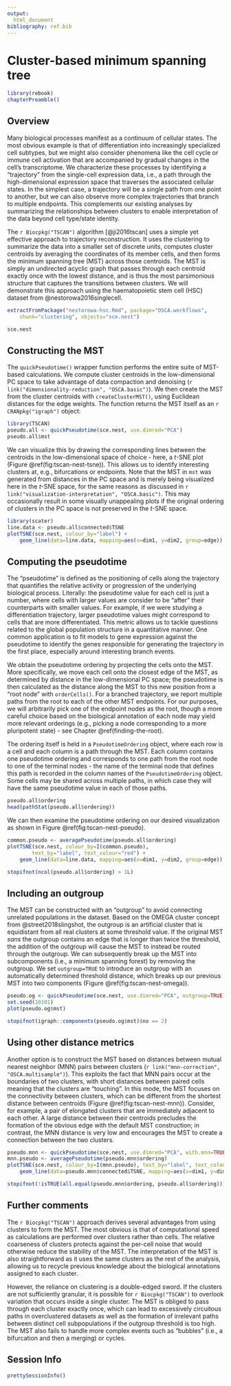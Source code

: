 ```yaml
---
output:
  html_document
bibliography: ref.bib
---
```


# Cluster-based minimum spanning tree

```r
library(rebook)
chapterPreamble()
```

## Overview

Many biological processes manifest as a continuum of cellular states.
The most obvious example is that of differentiation into increasingly specialized cell subtypes, but we might also consider phenomena like the cell cycle or immune cell activation that are accompanied by gradual changes in the cell's transcriptome.
We characterize these processes by identifying a "trajectory" from the single-cell expression data, i.e., a path through the high-dimensional expression space that traverses the associated cellular states.
In the simplest case, a trajectory will be a single path from one point to another, but we can also observe more complex trajectories that branch to multiple endpoints.
This complements our existing analyses by summarizing the relationships between clusters to enable interpretation of the data beyond cell type/state identity.

The `r Biocpkg("TSCAN")` algorithm [@ji2016tscan] uses a simple yet effective approach to trajectory reconstruction.
It uses the clustering to summarize the data into a smaller set of discrete units, computes cluster centroids by averaging the coordinates of its member cells, and then forms the minimum spanning tree (MST) across those centroids.
The MST is simply an undirected acyclic graph that passes through each centroid exactly once with the lowest distance, and is thus the most parsimonious structure that captures the transitions between clusters.
We will demonstrate this approach using the haematopoietic stem cell (HSC) dataset from @nestorowa2016singlecell.

```r
extractFromPackage("nestorowa-hsc.Rmd", package="OSCA.workflows",
    chunk="clustering", objects="sce.nest")
```

```r
sce.nest
```

## Constructing the MST

The `quickPseudotime()` wrapper function performs the entire suite of MST-based calculations.
We compute cluster centroids in the low-dimensional PC space to take advantage of data compaction and denoising (`r link("dimensionality-reduction", "OSCA.basic")`).
We then create the MST from the cluster centroids with `createClusterMST()`, using Euclidean distances for the edge weights. 
The function returns the MST itself as an `r CRANpkg("igraph")` object:

```r
library(TSCAN)
pseudo.all <- quickPseudotime(sce.nest, use.dimred="PCA")
pseudo.all$mst
```

We can visualize this by drawing the corresponding lines between the centroids in the low-dimensional space of choice - here, a $t$-SNE plot (Figure \@ref(fig:tscan-nest-tsne)).
This allows us to identify interesting clusters at, e.g., bifurcations or endpoints.
Note that the MST in `mst` was generated from distances in the PC space and is merely being visualized here in the $t$-SNE space,
for the same reasons as discussed in `r link("visualization-interpretation", "OSCA.basic")`.
This may occasionally result in some visually unappealing plots if the original ordering of clusters in the PC space is not preserved in the $t$-SNE space.

```r
library(scater)
line.data <- pseudo.all$connected$TSNE
plotTSNE(sce.nest, colour_by="label") + 
    geom_line(data=line.data, mapping=aes(x=dim1, y=dim2, group=edge))
```

## Computing the pseudotime

The "pseudotime" is defined as the positioning of cells along the trajectory that quantifies the relative activity or progression of the underlying biological process.
Literally: the pseudotime value for each cell is just a number, where cells with larger values are consider to be "after" their counterparts with smaller values.
For example, if we were studying a differentiation trajectory, larger pseudotime values might correspond to cells that are more differentiated.
This metric allows us to tackle questions related to the global population structure in a quantitative manner.
One common application is to fit models to gene expression against the pseudotime to identify the genes responsible for generating the trajectory in the first place, especially around interesting branch events.

We obtain the pseudotime ordering by projecting the cells onto the MST. 
More specifically, we move each cell onto the closest edge of the MST, as determined by distance in the low-dimensional PC space;
the pseudotime is then calculated as the distance along the MST to this new position from a "root node" with `orderCells()`.
For a branched trajectory, we report multiple paths from the root to each of the other MST endpoints.
For our purposes, we will arbitrarily pick one of the endpoint nodes as the root,
though a more careful choice based on the biological annotation of each node may yield more relevant orderings
(e.g., picking a node corresponding to a more pluripotent state) - see Chapter \@ref(finding-the-root).

The ordering itself is held in a `PseudotimeOrdering` object, where each row is a cell and each column is a path through the MST.
Each column contains one pseudotime ordering and corresponds to one path from the root node to one of the terminal nodes - 
the name of the terminal node that defines this path is recorded in the column names of the `PseudotimeOrdering` object.
Some cells may be shared across multiple paths, in which case they will have the same pseudotime value in each of those paths.

```r
pseudo.all$ordering
head(pathStat(pseudo.all$ordering))
```

We can then examine the pseudotime ordering on our desired visualization as shown in Figure \@ref(fig:tscan-nest-pseudo).

```r
common.pseudo <- averagePseudotime(pseudo.all$ordering)
plotTSNE(sce.nest, colour_by=I(common.pseudo), 
        text_by="label", text_colour="red") +
    geom_line(data=line.data, mapping=aes(x=dim1, y=dim2, group=edge))
```

```r
stopifnot(ncol(pseudo.all$ordering) > 1L)
```

## Including an outgroup

The MST can be constructed with an "outgroup" to avoid connecting unrelated populations in the dataset.
Based on the OMEGA cluster concept from @street2018slingshot,
the outgroup is an artificial cluster that is equidistant from all real clusters at some threshold value.
If the original MST _sans_ the outgroup contains an edge that is longer than twice the threshold,
the addition of the outgroup will cause the MST to instead be routed through the outgroup.
We can subsequently break up the MST into subcomponents (i.e., a minimum spanning forest) by removing the outgroup.
We set `outgroup=TRUE` to introduce an outgroup with an automatically determined threshold distance,
which breaks up our previous MST into two components (Figure \@ref(fig:tscan-nest-omega)).

```r
pseudo.og <- quickPseudotime(sce.nest, use.dimred="PCA", outgroup=TRUE)
set.seed(10101)
plot(pseudo.og$mst)
```

```r
stopifnot(igraph::components(pseudo.og$mst)$no == 2)
```

## Using other distance metrics 

Another option is to construct the MST based on distances between mutual nearest neighbor (MNN) pairs between clusters (`r link("mnn-correction", "OSCA.multisample")`).
This exploits the fact that MNN pairs occur at the boundaries of two clusters, with short distances between paired cells meaning that the clusters are "touching".
In this mode, the MST focuses on the connectivity between clusters, which can be different from the shortest distance between centroids (Figure \@ref(fig:tscan-nest-mnn)).
Consider, for example, a pair of elongated clusters that are immediately adjacent to each other.
A large distance between their centroids precludes the formation of the obvious edge with the default MST construction;
in contrast, the MNN distance is very low and encourages the MST to create a connection between the two clusters.

```r
pseudo.mnn <- quickPseudotime(sce.nest, use.dimred="PCA", with.mnn=TRUE)
mnn.pseudo <- averagePseudotime(pseudo.mnn$ordering)
plotTSNE(sce.nest, colour_by=I(mnn.pseudo), text_by="label", text_colour="red") +
    geom_line(data=pseudo.mnn$connected$TSNE, mapping=aes(x=dim1, y=dim2, group=edge))
```

```r
stopifnot(!isTRUE(all.equal(pseudo.mnn$ordering, pseudo.all$ordering)))
```

## Further comments

The `r Biocpkg("TSCAN")` approach derives several advantages from using clusters to form the MST.
The most obvious is that of computational speed as calculations are performed over clusters rather than cells.
The relative coarseness of clusters protects against the per-cell noise that would otherwise reduce the stability of the MST.
The interpretation of the MST is also straightforward as it uses the same clusters as the rest of the analysis,
allowing us to recycle previous knowledge about the biological annotations assigned to each cluster.

However, the reliance on clustering is a double-edged sword.
If the clusters are not sufficiently granular, 
it is possible for `r Biocpkg("TSCAN")` to overlook variation that occurs inside a single cluster.
The MST is obliged to pass through each cluster exactly once, which can lead to excessively circuitous paths in overclustered datasets as well as the formation of irrelevant paths between distinct cell subpopulations if the outgroup threshold is too high.
The MST also fails to handle more complex events such as "bubbles" (i.e., a bifurcation and then a merging) or cycles.

## Session Info {-}

```r
prettySessionInfo()
```
